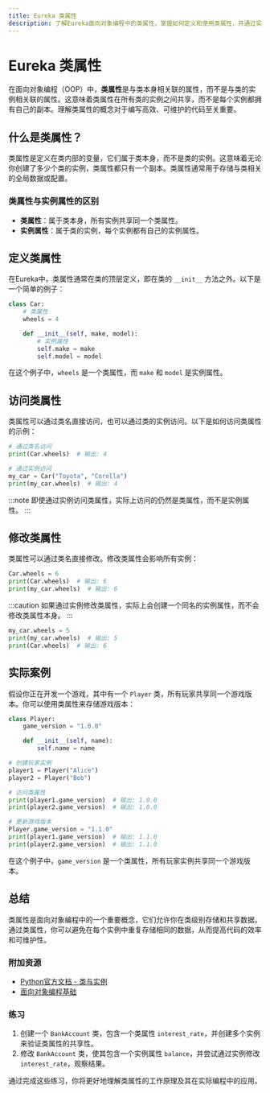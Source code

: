 ```yaml
---
title: Eureka 类属性
description: 了解Eureka面向对象编程中的类属性，掌握如何定义和使用类属性，并通过实际案例加深理解。
---
```


# Eureka 类属性

在面向对象编程（OOP）中，**类属性**是与类本身相关联的属性，而不是与类的实例相关联的属性。这意味着类属性在所有类的实例之间共享，而不是每个实例都拥有自己的副本。理解类属性的概念对于编写高效、可维护的代码至关重要。

## 什么是类属性？

类属性是定义在类内部的变量，它们属于类本身，而不是类的实例。这意味着无论你创建了多少个类的实例，类属性都只有一个副本。类属性通常用于存储与类相关的全局数据或配置。

### 类属性与实例属性的区别

- **类属性**：属于类本身，所有实例共享同一个类属性。
- **实例属性**：属于类的实例，每个实例都有自己的实例属性。

## 定义类属性

在Eureka中，类属性通常在类的顶层定义，即在类的 `__init__` 方法之外。以下是一个简单的例子：

```python
class Car:
    # 类属性
    wheels = 4

    def __init__(self, make, model):
        # 实例属性
        self.make = make
        self.model = model
```

在这个例子中，`wheels` 是一个类属性，而 `make` 和 `model` 是实例属性。

## 访问类属性

类属性可以通过类名直接访问，也可以通过类的实例访问。以下是如何访问类属性的示例：

```python
# 通过类名访问
print(Car.wheels)  # 输出: 4

# 通过实例访问
my_car = Car("Toyota", "Corolla")
print(my_car.wheels)  # 输出: 4
```

:::note
即使通过实例访问类属性，实际上访问的仍然是类属性，而不是实例属性。
:::

## 修改类属性

类属性可以通过类名直接修改。修改类属性会影响所有实例：

```python
Car.wheels = 6
print(Car.wheels)  # 输出: 6
print(my_car.wheels)  # 输出: 6
```

:::caution
如果通过实例修改类属性，实际上会创建一个同名的实例属性，而不会修改类属性本身。
:::

```python
my_car.wheels = 5
print(my_car.wheels)  # 输出: 5
print(Car.wheels)  # 输出: 6
```

## 实际案例

假设你正在开发一个游戏，其中有一个 `Player` 类，所有玩家共享同一个游戏版本。你可以使用类属性来存储游戏版本：

```python
class Player:
    game_version = "1.0.0"

    def __init__(self, name):
        self.name = name

# 创建玩家实例
player1 = Player("Alice")
player2 = Player("Bob")

# 访问类属性
print(player1.game_version)  # 输出: 1.0.0
print(player2.game_version)  # 输出: 1.0.0

# 更新游戏版本
Player.game_version = "1.1.0"
print(player1.game_version)  # 输出: 1.1.0
print(player2.game_version)  # 输出: 1.1.0
```

在这个例子中，`game_version` 是一个类属性，所有玩家实例共享同一个游戏版本。

## 总结

类属性是面向对象编程中的一个重要概念，它们允许你在类级别存储和共享数据。通过类属性，你可以避免在每个实例中重复存储相同的数据，从而提高代码的效率和可维护性。

### 附加资源

- [Python官方文档 - 类与实例](https://docs.python.org/3/tutorial/classes.html)
- [面向对象编程基础](https://realpython.com/python3-object-oriented-programming/)

### 练习

1. 创建一个 `BankAccount` 类，包含一个类属性 `interest_rate`，并创建多个实例来验证类属性的共享性。
2. 修改 `BankAccount` 类，使其包含一个实例属性 `balance`，并尝试通过实例修改 `interest_rate`，观察结果。

通过完成这些练习，你将更好地理解类属性的工作原理及其在实际编程中的应用。